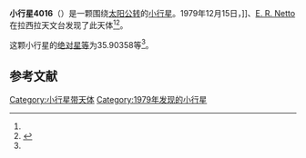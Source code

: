 {{Infobox planet
| bgcolour = #FFFFC0
| name = 4016 Sambre
| symbol = 
| image = 
| caption = 
| discovery = yes
| discovery_ref = 
| discoverer = {{link-en|亨利·德波鸿诺|Henri Debehogne}}]]、[[E._R._Netto|E. R. Netto]]
| discovery_site = [[拉西拉天文台|拉西拉天文台]] 
| discovered = 1979年12月15日
| designations = yes
| mp_name = 
| named_after = 
| alt_names = 1979 XK/ 1949 XM / 1975 TD5 / 1975 VJ7 / 1979 YC3 / 1984 AK1
| mp_category = [[主带小行星|主带小行星]]
| orbit_ref = <ref name="a">[http://ssd.jpl.nasa.gov/sbdb.cgi?sstr=4016 4016 Sambre] {{Wayback|url=http://ssd.jpl.nasa.gov/sbdb.cgi?sstr=4016 |date=20201124003625 }}，小行星數據庫瀏覽器（JPL Small-Body Database Browser）－[[美国国家航空航天局|美国国家航空航天局]]喷气推进实验室</ref>
| epoch = 2456400.5 (2013年4月18日更新)
| aphelion = {{convert|2.9598184|AU|km|3|abbr=on|lk=out}}
| perihelion = {{convert|1.8584190|AU|km|3|abbr=on}}
| semimajor = {{convert|2.4091187|AU|km|3|abbr=on}}
| eccentricity = 0.2285897
| period = 1365.795666 [[日|日]]<br />3.74[[儒略年|儒略年]]
| avg_speed = 
| inclination = 0.78991
| asc_node = 103.76459
| mean_anomaly = 
| arg_peri = 35.90358
| satellites = 
| physical_characteristics = yes
| dimensions = 
| mass = 
| density = 
| surface_grav = 
| escape_velocity = 
| sidereal_day = 
| axial_tilt = 
| pole_ecliptic_lat = 
| pole_ecliptic_lon = 
| albedo = 
| temperatures= 
| temp_name1 = 
| mean_temp_1 = 
| max_temp_1 = 
| temp_name2 = 
| max_temp_2 = 
| spectral_type = 
| abs_magnitude = 35.90358
}}

'''小行星4016'''（{{lang-en|4016 Sambre}}）是一颗围绕[[太阳|太阳]][[公转|公转]]的[[小行星|小行星]]。1979年12月15日，{{link-en|亨利·德波鸿诺|Henri Debehogne}}]]、[[E._R._Netto|E. R. Netto]]在拉西拉天文台发现了此天体<ref name="a" /><ref>{{cite news|title=小行星列表|url=http://cfa-www.harvard.edu/iau/lists/NumberedMPs.txt|accessdate=2013-07-08|newspaper=哈佛大学|archive-date=2008-05-17|archive-url=https://web.archive.org/web/20080517010638/http://cfa-www.harvard.edu/iau/lists/NumberedMPs.txt|dead-url=no}}</ref>。

这颗小行星的[[绝对星等|绝对星等]]为35.90358等<ref name="a" />。

==参考文献==
{{reflist}}
{{Minor Planet Number|[[小行星4015|小行星4015]]|[[小行星4017|小行星4017]]}}

{{小天体}}

[[Category:小行星带天体|Category:小行星带天体]]
[[Category:1979年发现的小行星|Category:1979年发现的小行星]]

{{asteroid-stub}}